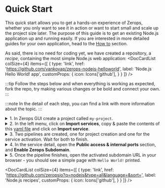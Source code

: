 ---
---


# Quick Start

This quick start allows you to get a hands-on experience of Zerops, whether you only want to see it in action or want to start small and scale up the project size later. The purpose of this guide is to get an existing Node.js application up and running easily. If you are interested in more detailed guides for your own application, head to the [How to](/nodejs/how-to/create) section.

As said, there is no need for coding yet, we have created a repository, a *recipe*, containing the most simple Node.js web application:
<DocCardList colSize={4} items={[
  {
    type: 'link',
    href: 'https://github.com/vankovap/zerops-nodejs-helloworld',
    label: 'Node.js Hello World! app',
    customProps: {
      icon: Icons['github'],
    }
  }
]} />

:::tip
Follow the steps below and when everything is working as expected, fork the repo, try making various changes or be bold and connect your own.
:::

:::note
In the detail of each step, you can find a link with more information about the topic.
:::

<details><summary>1. In Zerops GUI create a project called <code>my-project</code>.</summary>
<p>
Learn more about <a href="/features/infrastructure#project">projects</a> in Zerops.
</p>
</details>
<details><summary>2. In the left menu, click on <b>Import services</b>, copy & paste the contents of this <a href="https://github.com/vankovap/zerops-nodejs-helloworld/blob/main/import.yml">yaml file</a> and click on <b>Import service</b>.</summary>
<p>
Learn more about <a href="/features/infrastructure#services--containers">services</a> in Zerops and how to <a href="/nodejs/how-to/create#add-nodejs-service-to-an-existing-project">import a service</a> to an existing project.
</p>
</details>
<details><summary>3. Two pipelines are created, one for project creation and one for the service activation. Wait for both to finish.</summary>
<p>
Learn more about how the pipelines can be <a href="/nodejs/how-to/trigger-pipeline">triggered</a> and about <a href="/nodejs/how-to/build-process">build</a> and <a href="/nodejs/how-to/deploy-process">deploy</a> processes of a Node.js application in Zerops.

Learn more about how to access <a href="/nodejs/how-to/logs#build-log">build log</a> of your Node.js service in Zerops.
</p>
</details>
<details><summary>4. In the service detail, open the <b>Public access & internal ports</b> section, and <b>Enable Zerops Subdomain</b>.</summary>
<p>
Learn more about how to <a href="/nodejs/how-to/access">access</a> your Node.js service in Zerops.
</p>
</details>
<details><summary>5. Once the pipeline finishes, open the activated subdomain URL in your browser - you should see a simple page with <code>Hello World!</code> printed.</summary>
<p>
Congratulations! You have created your first application in Zerops, and we hope to see your own projects soon.

For now, check out other features, such as <a href="/nodejs/how-to/env-variables">environment variables</a>, <a href="/nodejs/how-to/logs#runtime-log">runtime log</a> and <a href="/nodejs/how-to/scaling">scaling</a>.

Feel free to make any changes to your project, fork the repo or connect your own. Also, browse all Node.js recipes in the link below.
</p>
</details>

<DocCardList colSize={4} items={[
  {
    type: 'link',
    href: 'https://github.com/zeropsio?q=nodejs&type=all&language=&sort=',
    label: 'Node.js recipes',
    customProps: {
      icon: Icons['github'],
    }
  }
]} />
